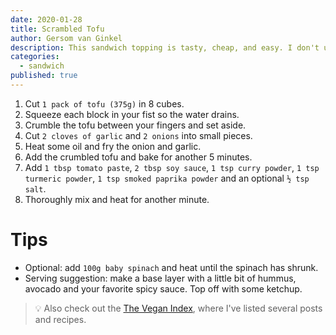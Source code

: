 ```yaml
---
date: 2020-01-28
title: Scrambled Tofu
author: Gersom van Ginkel
description: This sandwich topping is tasty, cheap, and easy. I don't use tofu often because it's hard to marinate and becomes dry when fried. Scrambling to the rescue!
categories:
  - sandwich
published: true
---
```


1. Cut `1 pack of tofu (375g)` in 8 cubes.
2. Squeeze each block in your fist so the water drains.
3. Crumble the tofu between your fingers and set aside.
4. Cut `2 cloves of garlic` and `2 onions` into small pieces.
5. Heat some oil and fry the onion and garlic.
6. Add the crumbled tofu and bake for another 5 minutes.
7. Add `1 tbsp tomato paste`, `2 tbsp soy sauce`, `1 tsp curry powder`, `1 tsp turmeric powder`, `1 tsp smoked paprika powder` and an optional `½ tsp salt`.
8. Thoroughly mix and heat for another minute.

# Tips

- Optional: add `100g baby spinach` and heat until the spinach has shrunk.
- Serving suggestion: make a base layer with a little bit of hummus, avocado and your favorite spicy sauce. Top off with some ketchup.

> 💡 Also check out the [The Vegan Index](/post/vegan-index/), where I've listed several posts and recipes.
